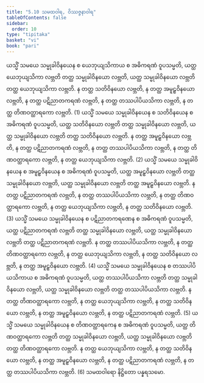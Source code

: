 ```yaml
---
title: "5.10 သမထဝါရ, ဝိဿဇ္ဇနာဝါရ"
tableOfContents: false
sidebar:
  order: 10
type: "tipitaka"
basket: "vi"
book: "pari"
---
```



<DynamicBreadcrumb />

<Division number="305" book="pari" e="ch" v="5" p="193">

<Paragraph number="1321" book="pari">
ယသ္မိံ သမယေ သမ္မုခါဝိနယေန စ ယေဘုယျသိကာယ စ အဓိကရဏံ ဝူပသမ္မတိ, ယတ္ထ ယေဘုယျသိကာ လဗ္ဘတိ တတ္ထ သမ္မုခါဝိနယော လဗ္ဘတိ, ယတ္ထ သမ္မုခါဝိနယော လဗ္ဘတိ တတ္ထ ယေဘုယျသိကာ လဗ္ဘတိ. န တတ္ထ သတိဝိနယော လဗ္ဘတိ, န တတ္ထ အမူဠှဝိနယော လဗ္ဘတိ, န တတ္ထ ပဋိညာတကရဏံ လဗ္ဘတိ, န တတ္ထ တဿပါပိယသိကာ လဗ္ဘတိ, န တတ္ထ တိဏဝတ္ထာရကော လဗ္ဘတိ. (1)
</Paragraph>

<Paragraph number="1322" book="pari">
ယသ္မိံ သမယေ သမ္မုခါဝိနယေန စ သတိဝိနယေန စ အဓိကရဏံ ဝူပသမ္မတိ, ယတ္ထ သတိဝိနယော လဗ္ဘတိ တတ္ထ သမ္မုခါဝိနယော လဗ္ဘတိ, ယတ္ထ သမ္မုခါဝိနယော လဗ္ဘတိ တတ္ထ သတိဝိနယော လဗ္ဘတိ. န တတ္ထ အမူဠှဝိနယော လဗ္ဘတိ, န တတ္ထ ပဋိညာတကရဏံ လဗ္ဘတိ, န တတ္ထ တဿပါပိယသိကာ လဗ္ဘတိ, န တတ္ထ တိဏဝတ္ထာရကော လဗ္ဘတိ, န တတ္ထ ယေဘုယျသိကာ လဗ္ဘတိ. (2)
</Paragraph>

<Paragraph number="1323" book="pari">
ယသ္မိံ သမယေ သမ္မုခါဝိနယေန စ အမူဠှဝိနယေန စ အဓိကရဏံ ဝူပသမ္မတိ, ယတ္ထ အမူဠှဝိနယော လဗ္ဘတိ တတ္ထ သမ္မုခါဝိနယော လဗ္ဘတိ, ယတ္ထ သမ္မုခါဝိနယော လဗ္ဘတိ တတ္ထ အမူဠှဝိနယော လဗ္ဘတိ. န တတ္ထ ပဋိညာတကရဏံ လဗ္ဘတိ, န တတ္ထ တဿပါပိယသိကာ လဗ္ဘတိ, န တတ္ထ တိဏဝတ္ထာရကော လဗ္ဘတိ, န တတ္ထ ယေဘုယျသိကာ လဗ္ဘတိ, န တတ္ထ သတိဝိနယော လဗ္ဘတိ. (3)
</Paragraph>

<Paragraph number="1324" book="pari">
ယသ္မိံ သမယေ သမ္မုခါဝိနယေန စ ပဋိညာတကရဏေန စ အဓိကရဏံ ဝူပသမ္မတိ, ယတ္ထ ပဋိညာတကရဏံ လဗ္ဘတိ တတ္ထ သမ္မုခါဝိနယော လဗ္ဘတိ, ယတ္ထ သမ္မုခါဝိနယော လဗ္ဘတိ တတ္ထ ပဋိညာတကရဏံ လဗ္ဘတိ. န တတ္ထ တဿပါပိယသိကာ လဗ္ဘတိ, န တတ္ထ တိဏဝတ္ထာရကော လဗ္ဘတိ, န တတ္ထ ယေဘုယျသိကာ လဗ္ဘတိ, န တတ္ထ သတိဝိနယော လဗ္ဘတိ, န တတ္ထ အမူဠှဝိနယော လဗ္ဘတိ. (4)
</Paragraph>

<Paragraph number="1325" book="pari">
ယသ္မိံ သမယေ သမ္မုခါဝိနယေန စ တဿပါပိယသိကာယ စ အဓိကရဏံ ဝူပသမ္မတိ, ယတ္ထ တဿပါပိယသိကာ လဗ္ဘတိ တတ္ထ သမ္မုခါဝိနယော လဗ္ဘတိ, ယတ္ထ သမ္မုခါဝိနယော လဗ္ဘတိ တတ္ထ တဿပါပိယသိကာ လဗ္ဘတိ. န တတ္ထ တိဏဝတ္ထာရကော လဗ္ဘတိ, န တတ္ထ ယေဘုယျသိကာ လဗ္ဘတိ, န တတ္ထ သတိဝိနယော လဗ္ဘတိ, န တတ္ထ အမူဠှဝိနယော လဗ္ဘတိ, န တတ္ထ ပဋိညာတကရဏံ လဗ္ဘတိ. (5)
</Paragraph>

<Paragraph number="1326" book="pari">
ယသ္မိံ သမယေ သမ္မုခါဝိနယေန စ တိဏဝတ္ထာရကေန စ အဓိကရဏံ ဝူပသမ္မတိ, ယတ္ထ တိဏဝတ္ထာရကော လဗ္ဘတိ တတ္ထ သမ္မုခါဝိနယော လဗ္ဘတိ, ယတ္ထ သမ္မုခါဝိနယော လဗ္ဘတိ တတ္ထ တိဏဝတ္ထာရကော လဗ္ဘတိ. န တတ္ထ ယေဘုယျသိကာ လဗ္ဘတိ, န တတ္ထ သတိဝိနယော လဗ္ဘတိ, န တတ္ထ အမူဠှဝိနယော လဗ္ဘတိ, န တတ္ထ ပဋိညာတကရဏံ လဗ္ဘတိ, န တတ္ထ တဿပါပိယသိကာ လဗ္ဘတိ. (6)

</Paragraph>
</Division>

<Paragraph number="1327" type="center" book="pari">
သမထဝါရော နိဋ္ဌိတော ပန္နရသမော.
</Paragraph>